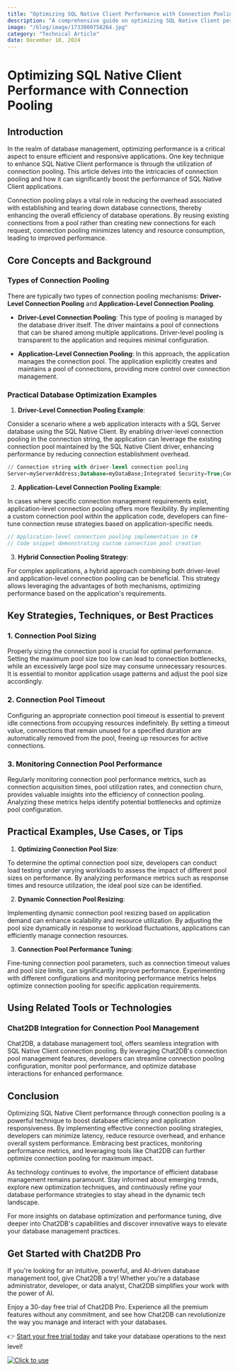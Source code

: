 ```yaml
---
title: "Optimizing SQL Native Client Performance with Connection Pooling"
description: "A comprehensive guide on optimizing SQL Native Client performance using connection pooling, covering key strategies, techniques, and practical examples."
image: "/blog/image/1733800758264.jpg"
category: "Technical Article"
date: December 10, 2024
---
```


# Optimizing SQL Native Client Performance with Connection Pooling

## Introduction

In the realm of database management, optimizing performance is a critical aspect to ensure efficient and responsive applications. One key technique to enhance SQL Native Client performance is through the utilization of connection pooling. This article delves into the intricacies of connection pooling and how it can significantly boost the performance of SQL Native Client applications.

Connection pooling plays a vital role in reducing the overhead associated with establishing and tearing down database connections, thereby enhancing the overall efficiency of database operations. By reusing existing connections from a pool rather than creating new connections for each request, connection pooling minimizes latency and resource consumption, leading to improved performance.

## Core Concepts and Background

### Types of Connection Pooling

There are typically two types of connection pooling mechanisms: **Driver-Level Connection Pooling** and **Application-Level Connection Pooling**.

- **Driver-Level Connection Pooling**: This type of pooling is managed by the database driver itself. The driver maintains a pool of connections that can be shared among multiple applications. Driver-level pooling is transparent to the application and requires minimal configuration.

- **Application-Level Connection Pooling**: In this approach, the application manages the connection pool. The application explicitly creates and maintains a pool of connections, providing more control over connection management.

### Practical Database Optimization Examples

1. **Driver-Level Connection Pooling Example**:

Consider a scenario where a web application interacts with a SQL Server database using the SQL Native Client. By enabling driver-level connection pooling in the connection string, the application can leverage the existing connection pool maintained by the SQL Native Client driver, enhancing performance by reducing connection establishment overhead.

```sql
// Connection string with driver-level connection pooling
Server=myServerAddress;Database=myDataBase;Integrated Security=True;Connection Timeout=30;Pooling=True;Max Pool Size=100;
```

2. **Application-Level Connection Pooling Example**:

In cases where specific connection management requirements exist, application-level connection pooling offers more flexibility. By implementing a custom connection pool within the application code, developers can fine-tune connection reuse strategies based on application-specific needs.

```csharp
// Application-level connection pooling implementation in C#
// Code snippet demonstrating custom connection pool creation
```

3. **Hybrid Connection Pooling Strategy**:

For complex applications, a hybrid approach combining both driver-level and application-level connection pooling can be beneficial. This strategy allows leveraging the advantages of both mechanisms, optimizing performance based on the application's requirements.

## Key Strategies, Techniques, or Best Practices

### 1. Connection Pool Sizing

Properly sizing the connection pool is crucial for optimal performance. Setting the maximum pool size too low can lead to connection bottlenecks, while an excessively large pool size may consume unnecessary resources. It is essential to monitor application usage patterns and adjust the pool size accordingly.

### 2. Connection Pool Timeout

Configuring an appropriate connection pool timeout is essential to prevent idle connections from occupying resources indefinitely. By setting a timeout value, connections that remain unused for a specified duration are automatically removed from the pool, freeing up resources for active connections.

### 3. Monitoring Connection Pool Performance

Regularly monitoring connection pool performance metrics, such as connection acquisition times, pool utilization rates, and connection churn, provides valuable insights into the efficiency of connection pooling. Analyzing these metrics helps identify potential bottlenecks and optimize pool configuration.

## Practical Examples, Use Cases, or Tips

1. **Optimizing Connection Pool Size**:

To determine the optimal connection pool size, developers can conduct load testing under varying workloads to assess the impact of different pool sizes on performance. By analyzing performance metrics such as response times and resource utilization, the ideal pool size can be identified.

2. **Dynamic Connection Pool Resizing**:

Implementing dynamic connection pool resizing based on application demand can enhance scalability and resource utilization. By adjusting the pool size dynamically in response to workload fluctuations, applications can efficiently manage connection resources.

3. **Connection Pool Performance Tuning**:

Fine-tuning connection pool parameters, such as connection timeout values and pool size limits, can significantly improve performance. Experimenting with different configurations and monitoring performance metrics helps optimize connection pooling for specific application requirements.

## Using Related Tools or Technologies

### Chat2DB Integration for Connection Pool Management

Chat2DB, a database management tool, offers seamless integration with SQL Native Client connection pooling. By leveraging Chat2DB's connection pool management features, developers can streamline connection pooling configuration, monitor pool performance, and optimize database interactions for enhanced performance.

## Conclusion

Optimizing SQL Native Client performance through connection pooling is a powerful technique to boost database efficiency and application responsiveness. By implementing effective connection pooling strategies, developers can minimize latency, reduce resource overhead, and enhance overall system performance. Embracing best practices, monitoring performance metrics, and leveraging tools like Chat2DB can further optimize connection pooling for maximum impact.

As technology continues to evolve, the importance of efficient database management remains paramount. Stay informed about emerging trends, explore new optimization techniques, and continuously refine your database performance strategies to stay ahead in the dynamic tech landscape.

For more insights on database optimization and performance tuning, dive deeper into Chat2DB's capabilities and discover innovative ways to elevate your database management practices.


## Get Started with Chat2DB Pro

If you're looking for an intuitive, powerful, and AI-driven database management tool, give Chat2DB a try! Whether you're a database administrator, developer, or data analyst, Chat2DB simplifies your work with the power of AI.

Enjoy a 30-day free trial of Chat2DB Pro. Experience all the premium features without any commitment, and see how Chat2DB can revolutionize the way you manage and interact with your databases.

👉 [Start your free trial today](https://chat2db.ai/pricing) and take your database operations to the next level!


[![Click to use](/image/blog/bg/chat2db.jpg)](https://chat2db.ai/)
